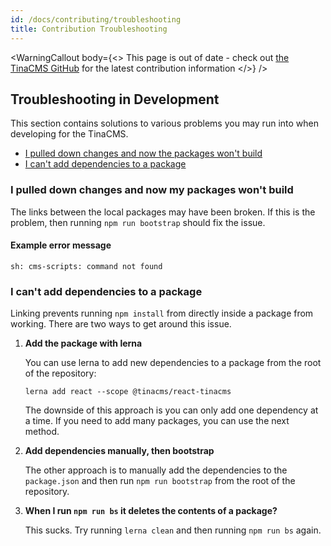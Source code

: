 ```yaml
---
id: /docs/contributing/troubleshooting
title: Contribution Troubleshooting
---
```


<WarningCallout
  body={<>
    This page is out of date - check out [the TinaCMS GitHub](https://github.com/tinacms/tinacms/blob/main/CONTRIBUTING.md) for the latest contribution information
  </>}
/>

## Troubleshooting in Development

This section contains solutions to various problems you may run into when developing for the TinaCMS.

- [I pulled down changes and now the packages won't build](#I-pulled-down-changes-and-now-my-packages-wont-build)
- [I can't add dependencies to a package](#I-cant-add-dependencies-to-a-package)

### I pulled down changes and now my packages won't build

The links between the local packages may have been broken. If this is the problem, then
running `npm run bootstrap` should fix the issue.

#### Example error message

```
sh: cms-scripts: command not found
```

### I can't add dependencies to a package

Linking prevents running `npm install` from directly inside a package from working. There are two ways to get around this issue.

1. **Add the package with lerna**

   You can use lerna to add new dependencies to a package from the root of the repository:

   `lerna add react --scope @tinacms/react-tinacms`

   The downside of this approach is you can only add one dependency at a time. If you need to add many packages, you can use the next method.
2. **Add dependencies manually, then bootstrap**

   The other approach is to manually add the dependencies to the `package.json` and then run `npm run bootstrap` from the root of the repository.
3. **When I run `npm run bs` it deletes the contents of a package?**

   This sucks. Try running `lerna clean` and then running `npm run bs` again.
